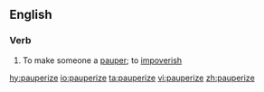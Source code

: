 ==English==

===Verb===
{{en-verb|pauperiz}}

# To make someone a [[pauper]]; to [[impoverish]]

[[hy:pauperize]]
[[io:pauperize]]
[[ta:pauperize]]
[[vi:pauperize]]
[[zh:pauperize]]